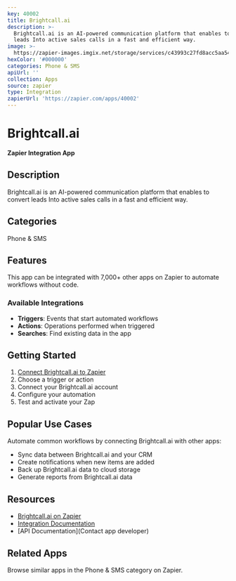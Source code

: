```yaml
---
key: 40002
title: Brightcall.ai
description: >-
  Brightcall.ai is an AI-powered communication platform that enables to convert
  leads Into active sales calls in a fast and efficient way.
image: >-
  https://zapier-images.imgix.net/storage/services/c43993c27fd8acc5aa541202008ab881.png?auto=format%2Ccompress&ixlib=python-3.0.0&q=50
hexColor: '#000000'
categories: Phone & SMS
apiUrl: ''
collection: Apps
source: zapier
type: Integration
zapierUrl: 'https://zapier.com/apps/40002'
---
```

# Brightcall.ai

**Zapier Integration App**

## Description

Brightcall.ai is an AI-powered communication platform that enables to convert leads Into active sales calls in a fast and efficient way.

## Categories

Phone & SMS

## Features

This app can be integrated with 7,000+ other apps on Zapier to automate workflows without code.

### Available Integrations

- **Triggers**: Events that start automated workflows
- **Actions**: Operations performed when triggered
- **Searches**: Find existing data in the app

## Getting Started

1. [Connect Brightcall.ai to Zapier](https://zapier.com/apps/40002)
2. Choose a trigger or action
3. Connect your Brightcall.ai account
4. Configure your automation
5. Test and activate your Zap

## Popular Use Cases

Automate common workflows by connecting Brightcall.ai with other apps:

- Sync data between Brightcall.ai and your CRM
- Create notifications when new items are added
- Back up Brightcall.ai data to cloud storage
- Generate reports from Brightcall.ai data

## Resources

- [Brightcall.ai on Zapier](https://zapier.com/apps/40002)
- [Integration Documentation](https://zapier.com/apps/40002/integrations)
- [API Documentation](Contact app developer)

## Related Apps

Browse similar apps in the Phone & SMS category on Zapier.
